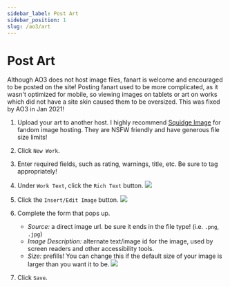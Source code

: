 ---
sidebar_label: Post Art
sidebar_position: 1
slug: /ao3/art
---

# Post Art

Although AO3 does not host image files, fanart is welcome and encouraged to be
posted on the site! Posting fanart used to be more complicated, as it wasn't
optimized for mobile, so viewing images on tablets or art on works which did not
have a site skin caused them to be oversized. This was fixed by AO3 in Jan 2021!

1. Upload your art to another host. I highly recommend
   [Squidge Image](https://images.squidge.org/) for fandom image hosting. They
   are NSFW friendly and have generous file size limits!

2. Click `New Work`.

3. Enter required fields, such as rating, warnings, title, etc. Be sure to tag
   appropriately!

4. Under `Work Text`, click the `Rich Text` button.
   ![](/img/docs/ao3/art_rich_text.png)

5. Click the `Insert/Edit Image` button. ![](/img/docs/ao3/art_insert_img.png)

6. Complete the form that pops up.

   - _Source:_ a direct image url. be sure it ends in the file type! (i.e.
     `.png`, `.jpg`)
   - _Image Description:_ alternate text/image id for the image, used by screen
     readers and other accessibility tools.
   - _Size:_ prefills! You can change this if the default size of your image is
     larger than you want it to be. ![](/img/docs/ao3/art_insert_form.png)

7. Click `Save`.
